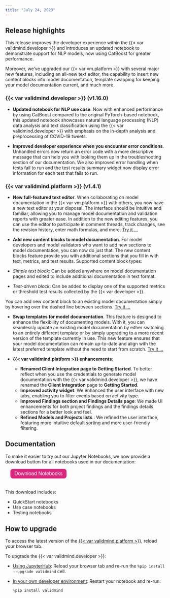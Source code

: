 ```yaml
---
title: "July 24, 2023"
---
```


## Release highlights

<!---This release introduces several significant enhancements to the {{< var validmind.developer >}}, expanding support for additional use cases and enhancing the developer experience.---> This release improves the developer experience within the {{< var validmind.developer >}} and introduces an updated notebook to demonstrate support for NLP models, now using CatBoost for greater performance. 

Moreover, we've upgraded our {{< var vm.platform >}} with several major new features, including an all-new text editor, the capability to insert new content blocks into model documentation, template swapping for keeping your model documentation  current, and much more.

### {{< var validmind.developer >}} (v1.16.0)

<!--- NR commented out as per Andres' request --->
<!---
- **Support for Credit Risk Scorecard and Probability of Default use cases**. We've enhanced our {{< var developer >}} to be more versatile than ever, so you can now document and validate more model use cases. To demonstrate how you can use ValidMind with these new use cases, we're providing two new interactive Jupyter Notebooks for a hands-on experience. Try them:
    
    - [Credit Risk Scorecard Demo](/notebooks/probability_of_default/credit_risk_scorecard_demo.ipynb)
    - [Probability of Default Model](/notebooks/probability_of_default/probability_of_default_validmind.ipynb)
--->

- **Updated notebook for NLP use case**. Now with enhanced performance by using CatBoost compared to the original PyTorch-based notebook, this updated notebook showcases natural language processing (NLP) data analysis and text classification using the {{< var validmind.developer >}} with emphasis on the in-depth analysis and preprocessing of COVID-19 tweets. <!---[Try it ...](/notebooks/code_samples/nlp_and_llm/nlp_sentiment_analysis_catboost_demo.ipynb)--->

- **Improved developer experience when you encounter error conditions**. Unhandled errors now return an error code with a more descriptive message that can help you with looking them up in the troubleshooting section of our documentation. We also improved error handling when tests fail to run and the test results summary widget now display error information for each test that fails to run. 

### {{< var validmind.platform >}} (v1.4.1)

- **New full-featured text editor**. When collaborating on model documentation in the {{< var vm.platform >}} with others, you now have a new text editor at your disposal. The interface should be intuitive and familiar, allowing you to manage model documentation and validation reports with greater ease. In addition to the new editing features, you can use the editor to participate in comment threads, track changes, see the revision history, enter math formulas, and more. [Try it ...](/guide/model-documentation/collaborate-with-others.qmd)

<!--- TO DO screen shot --->

- **Add new content blocks to model documentation**. For model developers and model validators who want to add new sections to model documentation, you can now do just that. The new content blocks feature provide you with additional sections that you fill in with text, metrics, and test results. Supported content block types:

- _Simple text block_: Can be added anywhere on model documentation pages and edited to include additional documentation in text format.
- _Test-driven block_: Can be added to display one of the supported metrics or threshold test results collected by the {{< var developer >}}.

You can add new content block to an existing model documentation simply by hovering over the dashed line between sections. [Try it ...](/guide/model-documentation/work-with-content-blocks.qmd) 

<!--- TO DO Need Swap template docs --->

- **Swap templates for model documentation**. This feature is designed to enhance the flexibility of documenting models. With it, you can seamlessly update an existing model documentation by either switching to an entirely different template or by simply upgrading to a more recent version of the template currently in use. This new feature ensures that your model documentation can remain up-to-date and align with the latest preferred template without the need to start from scratch. [Try it ...](/guide/model-documentation/swap-documentation-templates.qmd)

- **{{< var validmind.platform >}} enhancements**:
    <!-- This rename required a docs update, included in this PR -->
    - **Renamed Client Integration page to Getting Started**. To better reflect when you use the credentials to generate model documentation with the {{< var validmind.developer >}}, we have renamed the **Client Integration** page to **Getting Started**. 
    - **Improved activity widget**: We enhanced the user interface with new tabs, enabling you to filter events based on activity type.
    - **Improved Findings section and Findings Details page**: We made UI enhancements for both project findings and the findings details sections for a better look and feel.
    - **Refined Models and Projects lists** : We refined the user interface, featuring more intuitive default sorting and more user-friendly filtering.

## Documentation

To make it easier to try out our Jupyter Notebooks, we now provide a download button for all notebooks used in our documentation:

<form method="get" action="/notebooks.zip">
   <button type="submit" style="color: white; background-color: #de257e; border-radius: 8px; border: none; font-size: 16px; padding: 6.25px 12.5px; margin-left: 16px; margin-bottom: 20px;">Download Notebooks</button>
</form>

 This download includes:

- QuickStart notebooks
- Use case notebooks
- Testing notebooks

## How to upgrade

To access the latest version of the [{{< var validmind.platform >}}](http://app.prod.validmind.ai/), reload your browser tab.

To upgrade the {{< var validmind.developer >}}:

- [Using JupyterHub](/get-started/developer/try-with-jupyterhub.qmd): Reload your browser tab and re-run the `%pip install --upgrade validmind` cell.

- [In your own developer environment](/developer/model-documentation/install-and-initialize-developer-framework.qmd): Restart your notebook and re-run:
    
    ```python
    %pip install validmind
    ```
